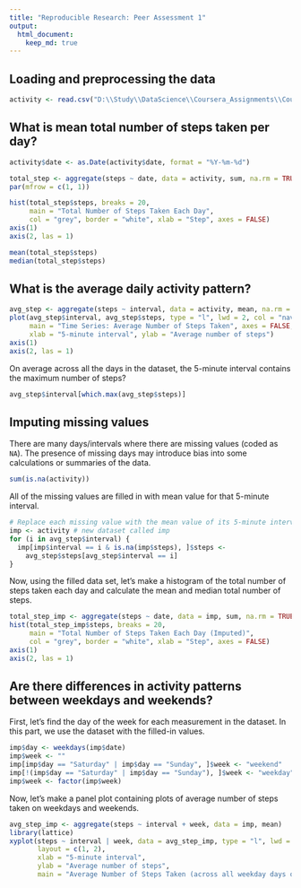 ```yaml
---
title: "Reproducible Research: Peer Assessment 1"
output: 
  html_document:
    keep_md: true
---
```



## Loading and preprocessing the data
```r
activity <- read.csv("D:\\Study\\DataScience\\Coursera_Assignments\\Course5\\Week1_Assignment\\RepData_PeerAssessment1\\activity.csv")
```


## What is mean total number of steps taken per day?
```r
activity$date <- as.Date(activity$date, format = "%Y-%m-%d")

total_step <- aggregate(steps ~ date, data = activity, sum, na.rm = TRUE)
par(mfrow = c(1, 1))

hist(total_step$steps, breaks = 20, 
     main = "Total Number of Steps Taken Each Day",
     col = "grey", border = "white", xlab = "Step", axes = FALSE)
axis(1)
axis(2, las = 1)

mean(total_step$steps)
median(total_step$steps)
```


## What is the average daily activity pattern?
```r
avg_step <- aggregate(steps ~ interval, data = activity, mean, na.rm = TRUE)
plot(avg_step$interval, avg_step$steps, type = "l", lwd = 2, col = "navy",
     main = "Time Series: Average Number of Steps Taken", axes = FALSE,
     xlab = "5-minute interval", ylab = "Average number of steps")
axis(1)
axis(2, las = 1)
```

On average across all the days in the dataset, the 5-minute interval contains
the maximum number of steps?
```r
avg_step$interval[which.max(avg_step$steps)]
```


## Imputing missing values
There are many days/intervals where there are missing values (coded as `NA`). The presence of missing days may introduce bias into some calculations or summaries of the data.

```r
sum(is.na(activity))
```

All of the missing values are filled in with mean value for that 5-minute
interval.

```r
# Replace each missing value with the mean value of its 5-minute interval
imp <- activity # new dataset called imp
for (i in avg_step$interval) {
  imp[imp$interval == i & is.na(imp$steps), ]$steps <- 
    avg_step$steps[avg_step$interval == i]
}
```
Now, using the filled data set, let's make a histogram of the total number of steps taken each day and calculate the mean and median total number of steps.

```r
total_step_imp <- aggregate(steps ~ date, data = imp, sum, na.rm = TRUE)
hist(total_step_imp$steps, breaks = 20, 
     main = "Total Number of Steps Taken Each Day (Imputed)",
     col = "grey", border = "white", xlab = "Step", axes = FALSE)
axis(1)
axis(2, las = 1)
```

## Are there differences in activity patterns between weekdays and weekends?
First, let's find the day of the week for each measurement in the dataset. In
this part, we use the dataset with the filled-in values.

```r
imp$day <- weekdays(imp$date)
imp$week <- ""
imp[imp$day == "Saturday" | imp$day == "Sunday", ]$week <- "weekend"
imp[!(imp$day == "Saturday" | imp$day == "Sunday"), ]$week <- "weekday"
imp$week <- factor(imp$week)
```

Now, let's make a panel plot containing plots of average number of steps taken
on weekdays and weekends.
```r
avg_step_imp <- aggregate(steps ~ interval + week, data = imp, mean)
library(lattice)
xyplot(steps ~ interval | week, data = avg_step_imp, type = "l", lwd = 2,
       layout = c(1, 2), 
       xlab = "5-minute interval", 
       ylab = "Average number of steps",
       main = "Average Number of Steps Taken (across all weekday days or weekend days)")
```